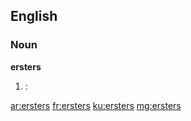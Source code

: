 ==English==

===Noun===
'''ersters'''
# {{context|New York City|and|New Orleans}} {{plural of|erster|nodot=1}}: {{eye dialect of|oysters|nocap=1}}

[[ar:ersters]]
[[fr:ersters]]
[[ku:ersters]]
[[mg:ersters]]